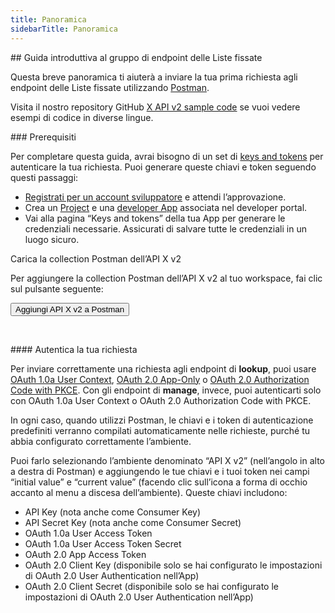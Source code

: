 ```yaml
---
title: Panoramica
sidebarTitle: Panoramica
---
```



<div id="getting-started-with-the-pinned-list-endpoint-group">
  ## Guida introduttiva al gruppo di endpoint delle Liste fissate
</div>

Questa breve panoramica ti aiuterà a inviare la tua prima richiesta agli endpoint delle Liste fissate utilizzando [Postman](/it/tutorials/postman-getting-started).

Visita il nostro repository GitHub [X API v2 sample code](https://github.com/xdevplatform/Twitter-API-v2-sample-code) se vuoi vedere esempi di codice in diverse lingue.

<Note>
  ### Prerequisiti

  Per completare questa guida, avrai bisogno di un set di [keys and tokens](/it/resources/fundamentals/authentication) per autenticare la tua richiesta. Puoi generare queste chiavi e token seguendo questi passaggi:

  - [Registrati per un account sviluppatore](https://developer.x.com/en/apply-for-access) e attendi l’approvazione.
  - Crea un [Project](/it/resources/fundamentals/projects) e una [developer App](/it/resources/fundamentals/developer-apps) associata nel developer portal.
  - Vai alla pagina “Keys and tokens” della tua App per generare le credenziali necessarie. Assicurati di salvare tutte le credenziali in un luogo sicuro.
</Note>

Carica la collection Postman dell’API X v2

Per aggiungere la collection Postman dell’API X v2 al tuo workspace, fai clic sul pulsante seguente:

<Button href="https://app.getpostman.com/run-collection/9956214-784efcda-ed4c-4491-a4c0-a26470a67400">
  Aggiungi API X v2 a Postman
</Button>

 

<div id="authenticate-your-request">
  #### Autentica la tua richiesta
</div>

Per inviare correttamente una richiesta agli endpoint di **lookup**, puoi usare [OAuth 1.0a User Context](/it/resources/fundamentals/authentication), [OAuth 2.0 App-Only](/it/resources/fundamentals/authentication#oauth-2-0) o [OAuth 2.0 Authorization Code with PKCE](it/resources/fundamentals/authentication#oauth-2-0-authorization-code-flow-with-pkce-2). Con gli endpoint di **manage**, invece, puoi autenticarti solo con OAuth 1.0a User Context o OAuth 2.0 Authorization Code with PKCE.

In ogni caso, quando utilizzi Postman, le chiavi e i token di autenticazione predefiniti verranno compilati automaticamente nelle richieste, purché tu abbia configurato correttamente l’ambiente.

Puoi farlo selezionando l’ambiente denominato “API X v2” (nell’angolo in alto a destra di Postman) e aggiungendo le tue chiavi e i tuoi token nei campi “initial value” e “current value” (facendo clic sull’icona a forma di occhio accanto al menu a discesa dell’ambiente). Queste chiavi includono:

- API Key (nota anche come Consumer Key)
- API Secret Key (nota anche come Consumer Secret)
- OAuth 1.0a User Access Token
- OAuth 1.0a User Access Token Secret
- OAuth 2.0 App Access Token
- OAuth 2.0 Client Key (disponibile solo se hai configurato le impostazioni di OAuth 2.0 User Authentication nell’App)
- OAuth 2.0 Client Secret (disponibile solo se hai configurato le impostazioni di OAuth 2.0 User Authentication nell’App)